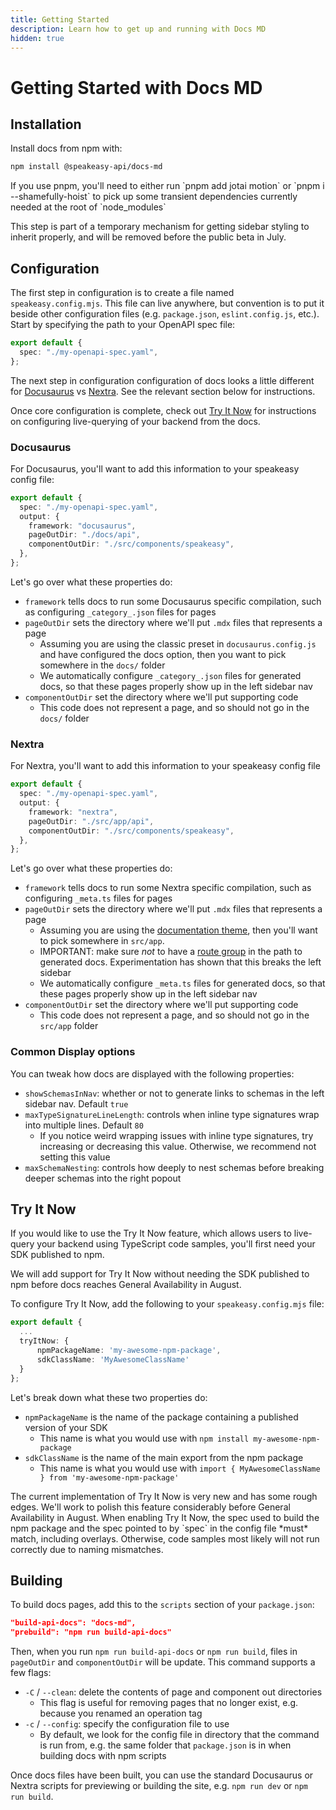 ```yaml
---
title: Getting Started
description: Learn how to get up and running with Docs MD
hidden: true
---
```



# Getting Started with Docs MD

## Installation

Install docs from npm with:

```bash
npm install @speakeasy-api/docs-md
```

<Callout title="Warning for pnpm users" type="warning">
If you use pnpm, you'll need to either run `pnpm add jotai motion` or `pnpm i --shamefully-hoist` to pick up some transient dependencies currently needed at the root of `node_modules`

This step is part of a temporary mechanism for getting sidebar styling to inherit properly, and will be removed before the public beta in July.

</Callout>

## Configuration

The first step in configuration is to create a file named `speakeasy.config.mjs`. This file can live anywhere, but convention is to put it beside other configuration files (e.g. `package.json`, `eslint.config.js`, etc.). Start by specifying the path to your OpenAPI spec file:

```ts
export default {
  spec: "./my-openapi-spec.yaml",
};
```

The next step in configuration configuration of docs looks a little different for [Docusaurus](#docusaurus) vs [Nextra](#nextra). See the relevant section below for instructions.

Once core configuration is complete, check out [Try It Now](#try-it-now) for instructions on configuring live-querying of your backend from the docs.

### Docusaurus

For Docusaurus, you'll want to add this information to your speakeasy config file:

```ts
export default {
  spec: "./my-openapi-spec.yaml",
  output: {
    framework: "docusaurus",
    pageOutDir: "./docs/api",
    componentOutDir: "./src/components/speakeasy",
  },
};
```

Let's go over what these properties do:

- `framework` tells docs to run some Docusaurus specific compilation, such as configuring `_category_.json` files for pages
- `pageOutDir` sets the directory where we'll put `.mdx` files that represents a page
  - Assuming you are using the classic preset in `docusaurus.config.js` and have configured the docs option, then you want to pick somewhere in the `docs/` folder
  - We automatically configure `_category_.json` files for generated docs, so that these pages properly show up in the left sidebar nav
- `componentOutDir` set the directory where we'll put supporting code
  - This code does not represent a page, and so should not go in the `docs/` folder

### Nextra

For Nextra, you'll want to add this information to your speakeasy config file

```ts
export default {
  spec: "./my-openapi-spec.yaml",
  output: {
    framework: "nextra",
    pageOutDir: "./src/app/api",
    componentOutDir: "./src/components/speakeasy",
  },
};
```

Let's go over what these properties do:

- `framework` tells docs to run some Nextra specific compilation, such as configuring `_meta.ts` files for pages
- `pageOutDir` sets the directory where we'll put `.mdx` files that represents a page
  - Assuming you are using the [documentation theme](https://nextra.site/docs/docs-theme/start), then you'll want to pick somewhere in `src/app`.
  - IMPORTANT: make sure _not_ to have a [route group](https://nextjs.org/docs/app/api-reference/file-conventions/route-groups) in the path to generated docs. Experimentation has shown that this breaks the left sidebar
  - We automatically configure `_meta.ts` files for generated docs, so that these pages properly show up in the left sidebar nav
- `componentOutDir` set the directory where we'll put supporting code
  - This code does not represent a page, and so should not go in the `src/app` folder

### Common Display options

You can tweak how docs are displayed with the following properties:

- `showSchemasInNav`: whether or not to generate links to schemas in the left sidebar nav. Default `true`
- `maxTypeSignatureLineLength`: controls when inline type signatures wrap into multiple lines. Default `80`
  - If you notice weird wrapping issues with inline type signatures, try increasing or decreasing this value. Otherwise, we recommend not setting this value
- `maxSchemaNesting`: controls how deeply to nest schemas before breaking deeper schemas into the right popout

## Try It Now

If you would like to use the Try It Now feature, which allows users to live-query your backend using TypeScript code samples, you'll first need your SDK published to npm.

<Callout title="Note" type="info">
  We will add support for Try It Now without needing the SDK published to npm
  before docs reaches General Availability in August.
</Callout>

To configure Try It Now, add the following to your `speakeasy.config.mjs` file:

```ts
export default {
  ...
  tryItNow: {
	  npmPackageName: 'my-awesome-npm-package',
	  sdkClassName: 'MyAwesomeClassName'
  }
};
```

Let's break down what these two properties do:

- `npmPackageName` is the name of the package containing a published version of your SDK
  - This name is what you would use with `npm install my-awesome-npm-package`
- `sdkClassName` is the name of the main export from the npm package
  - This name is what you would use with `import { MyAwesomeClassName } from 'my-awesome-npm-package'`

<Callout title="Note" type="info">
  The current implementation of Try It Now is very new and has some rough edges.
  We'll work to polish this feature considerably before General Availability in
  August.
</Callout>

<Callout title="Warning" type="warning">
  When enabling Try It Now, the spec used to build the npm package and the spec
  pointed to by `spec` in the config file *must* match, including overlays.
  Otherwise, code samples most likely will not run correctly due to naming
  mismatches.
</Callout>

## Building

To build docs pages, add this to the `scripts` section of your `package.json`:

```json
"build-api-docs": "docs-md",
"prebuild": "npm run build-api-docs"
```

Then, when you run `npm run build-api-docs` or `npm run build`, files in `pageOutDir` and `componentOutDir` will be update. This command supports a few flags:

- `-C` / `--clean`: delete the contents of page and component out directories
  - This flag is useful for removing pages that no longer exist, e.g. because you renamed an operation tag
- `-c` / `--config`: specify the configuration file to use
  - By default, we look for the config file in directory that the command is run from, e.g. the same folder that `package.json` is in when building docs with npm scripts

Once docs files have been built, you can use the standard Docusaurus or Nextra scripts for previewing or building the site, e.g. `npm run dev` or `npm run build`.
